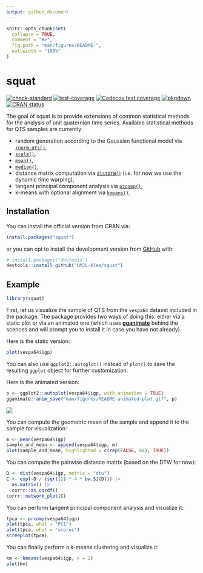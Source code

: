 ```yaml
---
output: github_document
---
```


<!-- README.md is generated from README.Rmd. Please edit that file -->

```r
knitr::opts_chunk$set(
  collapse = TRUE,
  comment = "#>",
  fig.path = "man/figures/README-",
  out.width = "100%"
)
```

# squat

<!-- badges: start -->
[![check-standard](https://github.com/LMJL-Alea/squat/workflows/R-CMD-check/badge.svg)](https://github.com/LMJL-Alea/squat/actions)
[![test-coverage](https://github.com/LMJL-Alea/squat/workflows/test-coverage/badge.svg)](https://github.com/LMJL-Alea/squat/actions)
[![Codecov test coverage](https://codecov.io/gh/LMJL-Alea/squat/branch/master/graph/badge.svg)](https://app.codecov.io/gh/LMJL-Alea/squat?branch=master)
[![pkgdown](https://github.com/LMJL-Alea/squat/workflows/pkgdown/badge.svg)](https://github.com/LMJL-Alea/squat/actions)
[![CRAN status](https://www.r-pkg.org/badges/version/squat)](https://CRAN.R-project.org/package=squat)
<!-- badges: end -->

The goal of squat is to provide extensions of common statistical methods for the
analysis of unit quaternion time series. Available statistical methods for QTS 
samples are currently: 

* random generation according to the Gaussian functional model via 
[`rnorm_qts()`](https://lmjl-alea.github.io/squat/reference/rnorm_qts.html), 
* [`scale()`](https://lmjl-alea.github.io/squat/reference/scale.html), 
* [`mean()`](https://lmjl-alea.github.io/squat/reference/mean.qts_sample.html), 
* [`median()`](https://lmjl-alea.github.io/squat/reference/median.qts_sample.html),
* distance matrix computation via [`distDTW()`](https://lmjl-alea.github.io/squat/reference/distDTW.html) (i.e. for now we use the dynamic time warping),
* tangent principal component analysis via [`prcomp()`](https://lmjl-alea.github.io/squat/reference/prcomp.qts_sample.html),
* k-means with optional alignment via [`kmeans()`](https://lmjl-alea.github.io/squat/reference/kmeans.html).

## Installation

You can install the official version from CRAN via:
``` r
install.packages("squat")
```
or you can opt to install the development version from [GitHub](https://github.com/) with:
``` r
# install.packages("devtools")
devtools::install_github("LMJL-Alea/squat")
```

## Example

```r
library(squat)
```

First, let us visualize the sample of QTS from the `vespa64` dataset included in the package. The package provides two ways of doing this: either via a static plot or via an animated one (which uses [**gganimate**](https://gganimate.com) behind the scences and will prompt you to install it in case you have not already).

Here is the static version:
```r
plot(vespa64$igp)
```

You can also use `ggplot2::autoplot()` instead of `plot()` to save the resulting `ggplot` object for further customization.

Here is the animated version:
```r
p <- ggplot2::autoplot(vespa64$igp, with_animation = TRUE)
gganimate::anim_save("man/figures/README-animated-plot.gif", p)
```

![](man/figures/README-animated-plot.gif)

You can compute the geometric mean of the sample and append it to the sample for visualization:

```r
m <- mean(vespa64$igp)
sample_and_mean <- append(vespa64$igp, m)
plot(sample_and_mean, highlighted = c(rep(FALSE, 64), TRUE))
```

You can compute the pairwise distance matrix (based on the DTW for now):
```r
D <- dist(vespa64$igp, metric = "dtw")
C <- exp(-D / (sqrt(2) * 4 * bw.SJ(D))) |> 
  as.matrix() |> 
  corrr::as_cordf()
corrr::network_plot(C)
```

You can perform tangent principal component analysis and visualize it:
```r
tpca <- prcomp(vespa64$igp)
plot(tpca, what = "PC1")
plot(tpca, what = "scores")
screeplot(tpca)
```

You can finally perform a k-means clustering and visualize it:
```r
km <- kmeans(vespa64$igp, k = 2)
plot(km)
```


